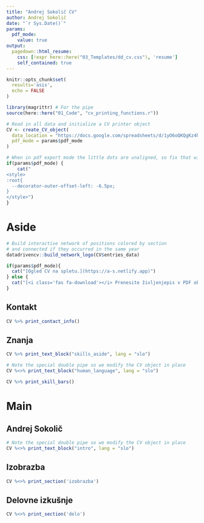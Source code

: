 ```yaml
---
title: "Andrej Sokolič CV"
author: Andrej Sokolič
date: "`r Sys.Date()`"
params:
  pdf_mode:
    value: true
output:
  pagedown::html_resume:
    css: [!expr here::here("03_Templates/dd_cv.css"), 'resume']
    self_contained: true
---
```


```r
knitr::opts_chunk$set(
  results='asis', 
  echo = FALSE
)

library(magrittr) # For the pipe
source(here::here("01_Code", "cv_printing_functions.r"))

# Read in all data and initialize a CV printer object
CV <- create_CV_object(
  data_location = "https://docs.google.com/spreadsheets/d/1yO6oQKQgKz4hNsp94LCWcMYiTb2yowJrLXE1vZrCxUI/edit?usp=sharing",  
  pdf_mode = params$pdf_mode
)

```


```r
# When in pdf export mode the little dots are unaligned, so fix that with some conditional CSS.
if(params$pdf_mode) {
    cat("
<style>
:root{
  --decorator-outer-offset-left: -6.5px;
}
</style>")
}
```


Aside
================================================================================

```r
# Build interactive network of positions colored by section
# and connected if they occurred in the same year
datadrivencv::build_network_logo(CV$entries_data)
```


```r
if(params$pdf_mode){
  cat("[Ogled CV na spletu.](https://a-s.netlify.app)")
} else {
  cat("[<i class='fas fa-download'></i> Prenesite življenjepis v PDF obliki](https://github.com/sokolicA/datadrivencv/raw/master/cv.pdf)")
}
```

Kontakt {#contact}
--------------------------------------------------------------------------------

```r
CV %>% print_contact_info()
```

Znanja {#skills}
--------------------------------------------------------------------------------

```r
CV %>% print_text_block("skills_aside", lang = "slo")
```

```r
# Note the special double pipe so we modify the CV object in place
CV %<>% print_text_block("human_language", lang = "slo")
```

<!-- Language Skills {#langskills} -->
<!-- -------------------------------------------------------------------------------- -->

```r
CV %>% print_skill_bars()
```



<!-- Disclaimer {#disclaimer} -->
<!-- -------------------------------------------------------------------------------- -->

<!-- Created with pagedown. -->


Main
================================================================================

Andrej Sokolič {#title}
--------------------------------------------------------------------------------

```r
# Note the special double pipe so we modify the CV object in place
CV %<>% print_text_block("intro", lang = "slo") 
```



Izobrazba {data-icon=graduation-cap data-concise=true}
--------------------------------------------------------------------------------

```r
CV %<>% print_section('izobrazba')
```


Delovne izkušnje {data-icon=suitcase}
--------------------------------------------------------------------------------

<!-- ::: aside -->
<!-- ```{r} -->
<!-- CV %<>% print_text_block('work_experience_aside') -->
<!-- ``` -->
<!-- ::: -->

```r
CV %<>% print_section('delo')
```


